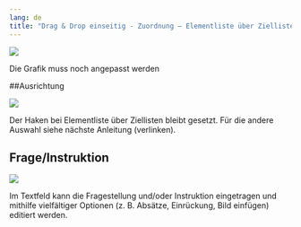 ```yaml
---
lang: de
title: "Drag & Drop einseitig - Zuordnung – Elementliste über Ziellisten"
---
```


![](DaD_Main_Grafik.png)

Die Grafik muss noch angepasst werden

##Ausrichtung

![](DaD_Ausrichtung_Grafik.png)

Der Haken bei Elementliste über Ziellisten bleibt gesetzt. Für die andere Auswahl siehe nächste Anleitung (verlinken).

## Frage/Instruktion

![](DaD_Frage_Instruktion_Grafik.png)

Im Textfeld kann die Fragestellung und/oder Instruktion eingetragen und mithilfe vielfältiger Optionen (z. B. Absätze, Einrückung, Bild einfügen) editiert werden. 